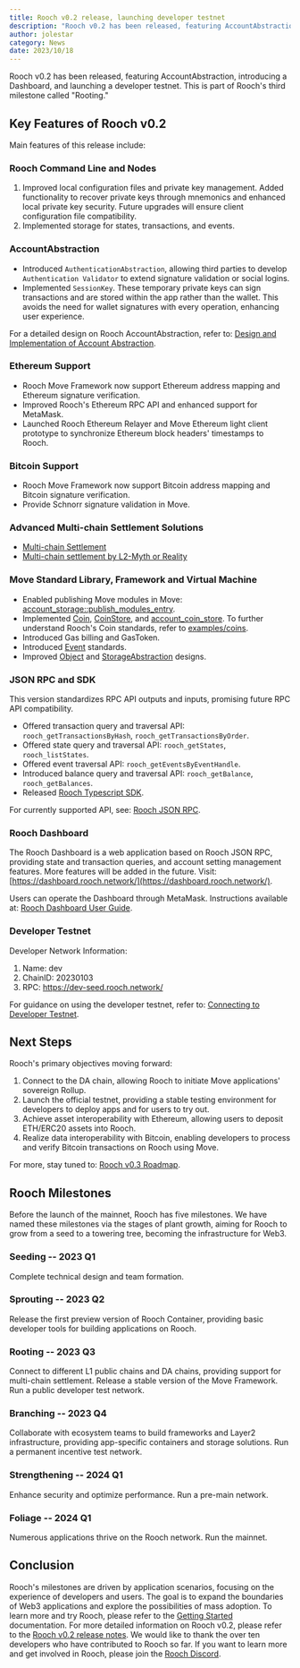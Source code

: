 ```yaml
---
title: Rooch v0.2 release, launching developer testnet
description: "Rooch v0.2 has been released, featuring AccountAbstraction, introducing a Dashboard, and launching a developer testnet"
author: jolestar
category: News
date: 2023/10/18
---
```



<PostHeader />

Rooch v0.2 has been released, featuring AccountAbstraction, introducing a Dashboard, and launching a developer testnet. This is part of Rooch's third milestone called "Rooting."

## Key Features of Rooch v0.2

Main features of this release include:

### Rooch Command Line and Nodes

1. Improved local configuration files and private key management. Added functionality to recover private keys through mnemonics and enhanced local private key security. Future upgrades will ensure client configuration file compatibility.
2. Implemented storage for states, transactions, and events.

### AccountAbstraction

* Introduced `AuthenticationAbstraction`, allowing third parties to develop `Authentication Validator` to extend signature validation or social logins.
* Implemented `SessionKey`. These temporary private keys can sign transactions and are stored within the app rather than the wallet. This avoids the need for wallet signatures with every operation, enhancing user experience.

For a detailed design on Rooch AccountAbstraction, refer to: [Design and Implementation of Account Abstraction](../docs/dive-into-rooch/account-abstraction).

### Ethereum Support

* Rooch Move Framework now support Ethereum address mapping and Ethereum signature verification.
* Improved Rooch's Ethereum RPC API and enhanced support for MetaMask.
* Launched Rooch Ethereum Relayer and Move Ethereum light client prototype to synchronize Ethereum block headers' timestamps to Rooch.

### Bitcoin Support

* Rooch Move Framework now support Bitcoin address mapping and Bitcoin signature verification.
* Provide Schnorr signature validation in Move.

### Advanced Multi-chain Settlement Solutions

* [Multi-chain Settlement](../docs/tech-highlights/multi-chain-settlement)
* [Multi-chain settlement by L2-Myth or Reality](./multi-chain_settlement_by_layer2-myth_or_Reality)

### Move Standard Library, Framework and Virtual Machine

* Enabled publishing Move modules in Move: [account_storage::publish_modules_entry](https://github.com/rooch-network/rooch/blob/7fd6418dff1aa7e40cae9e8eede375b776bbb771/moveos/moveos-stdlib/moveos-stdlib/sources/account_storage.move#L224).
* Implemented [Coin](https://github.com/rooch-network/rooch/blob/main/crates/rooch-framework/sources/coin.move), [CoinStore](https://github.com/rooch-network/rooch/blob/main/crates/rooch-framework/sources/coin_store.move), and [account_coin_store](https://github.com/rooch-network/rooch/blob/main/crates/rooch-framework/sources/account_coin_store.move). To further understand Rooch's Coin standards, refer to [examples/coins](https://github.com/rooch-network/rooch/tree/main/examples/coins).
* Introduced Gas billing and GasToken.
* Introduced [Event](https://github.com/rooch-network/rooch/blob/main/moveos/moveos-stdlib/moveos-stdlib/sources/event.move) standards.
* Improved [Object](../docs/developer-guides/object) and [StorageAbstraction](../docs/dive-into-rooch/storage-abstraction) designs.

### JSON RPC and SDK

This version standardizes RPC API outputs and inputs, promising future RPC API compatibility.

* Offered transaction query and traversal API: `rooch_getTransactionsByHash`, `rooch_getTransactionsByOrder`.
* Offered state query and traversal API: `rooch_getStates`, `rooch_listStates`.
* Offered event traversal API: `rooch_getEventsByEventHandle`.
* Introduced balance query and traversal API: `rooch_getBalance`, `rooch_getBalances`.
* Released [Rooch Typescript SDK](https://www.npmjs.com/package/@roochnetwork/sdk).

For currently supported API, see: [Rooch JSON RPC](../docs/developer-guides/rpc).

### Rooch Dashboard

The Rooch Dashboard is a web application based on Rooch JSON RPC, providing state and transaction queries, and account setting management features. More features will be added in the future.
Visit: [https://dashboard.rooch.network/](https://dashboard.rooch.network/).

Users can operate the Dashboard through MetaMask. Instructions available at: [Rooch Dashboard User Guide](../docs/user-guides/dashboard).

### Developer Testnet

Developer Network Information:

1. Name: dev
2. ChainID: 20230103
3. RPC: https://dev-seed.rooch.network/

For guidance on using the developer testnet, refer to: [Connecting to Developer Testnet](../docs/developer-guides/connect-devnet).

## Next Steps

Rooch's primary objectives moving forward:

1. Connect to the DA chain, allowing Rooch to initiate Move applications' sovereign Rollup.
2. Launch the official testnet, providing a stable testing environment for developers to deploy apps and for users to try out.
3. Achieve asset interoperability with Ethereum, allowing users to deposit ETH/ERC20 assets into Rooch.
4. Realize data interoperability with Bitcoin, enabling developers to process and verify Bitcoin transactions on Rooch using Move.

For more, stay tuned to: [Rooch v0.3 Roadmap](https://github.com/rooch-network/rooch/issues/1000).


## Rooch Milestones

Before the launch of the mainnet, Rooch has five milestones. We have named these milestones via the stages of plant growth, aiming for Rooch to grow from a seed to a towering tree, becoming the infrastructure for Web3.

### Seeding -- 2023 Q1

Complete technical design and team formation.

### Sprouting -- 2023 Q2

Release the first preview version of Rooch Container, providing basic developer tools for building applications on Rooch.

### Rooting -- 2023 Q3

Connect to different L1 public chains and DA chains, providing support for multi-chain settlement. Release a stable version of the Move Framework. Run a public developer test network.

### Branching -- 2023 Q4

Collaborate with ecosystem teams to build frameworks and Layer2 infrastructure, providing app-specific containers and storage solutions. Run a permanent incentive test network.

### Strengthening -- 2024 Q1

Enhance security and optimize performance. Run a pre-main network.

### Foliage -- 2024 Q1

Numerous applications thrive on the Rooch network. Run the mainnet.

## Conclusion

Rooch's milestones are driven by application scenarios, focusing on the experience of developers and users. The goal is to expand the boundaries of Web3 applications and explore the possibilities of mass adoption. To learn more and try Rooch, please refer to the [Getting Started](../docs/getting-started) documentation.
For more detailed information on Rooch v0.2, please refer to the [Rooch v0.2 release notes](https://github.com/rooch-network/rooch/releases/tag/v0.2.1). We would like to thank the over ten developers who have contributed to Rooch so far. If you want to learn more and get involved in Rooch, please join the [Rooch Discord](https://discord.gg/rooch).